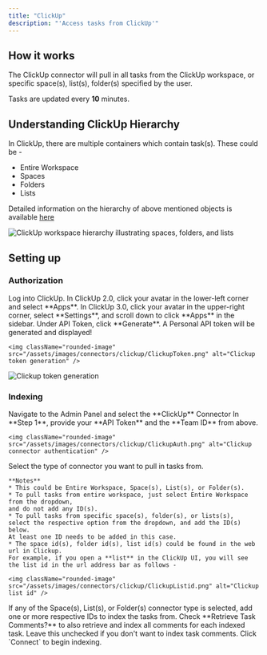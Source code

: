 ```yaml
---
title: "ClickUp"
description: "'Access tasks from ClickUp'"
---
```


## How it works

The ClickUp connector will pull in all tasks from the ClickUp workspace, or specific space(s), list(s), folder(s)
specified by the user.

Tasks are updated every **10** minutes.

## Understanding ClickUp Hierarchy

In ClickUp, there are multiple containers which contain task(s). These could be -
* Entire Workspace
* Spaces
* Folders
* Lists

Detailed information on the hierarchy of above mentioned objects is available
[here](https://help.clickup.com/hc/en-us/articles/13856392825367-Intro-to-the-Hierarchy)

<img className="rounded-image" src="/assets/images/connectors/clickup/ClickUp_Hierarchy.gif" alt="ClickUp workspace hierarchy illustrating spaces, folders, and lists" />

## Setting up

### Authorization

<Steps>
  <Step title="Log in to ClickUp">
    Log into ClickUp.
  </Step>

  <Step title="Open Apps settings">
    In ClickUp 2.0, click your avatar in the lower-left corner and select **Apps**. In ClickUp 3.0,
    click your avatar in the upper-right corner, select **Settings**, and scroll down to click **Apps** in the sidebar.
  </Step>

  <Step title="Generate API token">
    Under API Token, click **Generate**. A Personal API token will be generated and displayed!

    <img className="rounded-image" src="/assets/images/connectors/clickup/ClickupToken.png" alt="Clickup token generation" />
  </Step>
</Steps>

<img className="rounded-image" src="/assets/images/connectors/clickup/ClickupToken.png" alt="Clickup token generation" />

### Indexing

<Steps>
  <Step title="Open ClickUp connector">
    Navigate to the Admin Panel and select the **ClickUp** Connector
  </Step>

  <Step title="Enter API token and Team ID">
    In **Step 1**, provide your **API Token** and the **Team ID** from above.

    <img className="rounded-image" src="/assets/images/connectors/clickup/ClickupAuth.png" alt="Clickup connector authentication" />
  </Step>

  <Step title="Select connector type">
    Select the type of connector you want to pull in tasks from.

    **Notes**
    * This could be Entire Workspace, Space(s), List(s), or Folder(s).
    * To pull tasks from entire workspace, just select Entire Workspace from the dropdown,
    and do not add any ID(s).
    * To pull tasks from specific space(s), folder(s), or lists(s),
    select the respective option from the dropdown, and add the ID(s) below.
    At least one ID needs to be added in this case.
    * The space id(s), folder id(s), list id(s) could be found in the web url in Clickup.
    For example, if you open a **list** in the ClickUp UI, you will see the list id in the url address bar as follows -

    <img className="rounded-image" src="/assets/images/connectors/clickup/ClickupListid.png" alt="Clickup list id" />
  </Step>

  <Step title="Enter IDs as needed">
    If any of the Space(s), List(s), or Folder(s) connector type is selected,
    add one or more respective IDs to index the tasks from.
  </Step>

  <Step title="Choose comment indexing">
    Check **Retrieve Task Comments?** to also retrieve and index all comments for each indexed task.
    Leave this unchecked if you don't want to index task comments.
  </Step>

  <Step title="Start indexing">
    Click `Connect` to begin indexing.
  </Step>
</Steps>
